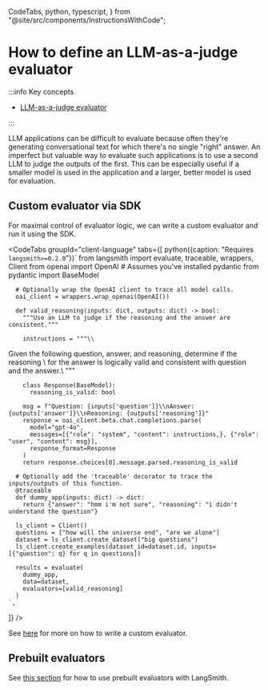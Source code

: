   CodeTabs,
  python,
  typescript,
} from "@site/src/components/InstructionsWithCode";

# How to define an LLM-as-a-judge evaluator

:::info Key concepts

- [LLM-as-a-judge evaluator](../concepts#llm-as-judge)

:::

LLM applications can be difficult to evaluate because often they're generating conversational text for which there's no single "right" answer.
An imperfect but valuable way to evaluate such applications is to use a second LLM to judge the outputs of the first.
This can be especially useful if a smaller model is used in the application and a larger, better model is used for evaluation.

## Custom evaluator via SDK

For maximal control of evaluator logic, we can write a custom evaluator and run it using the SDK.

<CodeTabs
  groupId="client-language"
  tabs={[
    python({caption: "Requires `langsmith>=0.2.0`"})`
      from langsmith import evaluate, traceable, wrappers, Client
      from openai import OpenAI
      # Assumes you've installed pydantic
      from pydantic import BaseModel
      
      # Optionally wrap the OpenAI client to trace all model calls.
      oai_client = wrappers.wrap_openai(OpenAI())
        
      def valid_reasoning(inputs: dict, outputs: dict) -> bool:
        """Use an LLM to judge if the reasoning and the answer are consistent."""

        instructions = """\\

Given the following question, answer, and reasoning, determine if the reasoning \\
for the answer is logically valid and consistent with question and the answer.\\
"""

        class Response(BaseModel):
          reasoning_is_valid: bool

        msg = f"Question: {inputs['question']}\\nAnswer: {outputs['answer']}\\nReasoning: {outputs['reasoning']}"
        response = oai_client.beta.chat.completions.parse(
          model="gpt-4o",
          messages=[{"role": "system", "content": instructions,}, {"role": "user", "content": msg}],
          response_format=Response
        )
        return response.choices[0].message.parsed.reasoning_is_valid

      # Optionally add the 'traceable' decorator to trace the inputs/outputs of this function.
      @traceable
      def dummy_app(inputs: dict) -> dict:
        return {"answer": "hmm i'm not sure", "reasoning": "i didn't understand the question"}

      ls_client = Client()
      questions = ["how will the universe end", "are we alone"]
      dataset = ls_client.create_dataset("big questions")
      ls_client.create_examples(dataset_id=dataset.id, inputs=[{"question": q} for q in questions])

      results = evaluate(
        dummy_app,
        data=dataset,
        evaluators=[valid_reasoning]
      )
    `,

]}
/>

See [here](./custom_evaluator) for more on how to write a custom evaluator.

## Prebuilt evaluators

See [this section](./prebuilt_evaluators) for how to use prebuilt evaluators with LangSmith.
